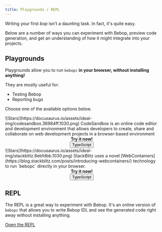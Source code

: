 ```yaml
---
title: Playgrounds / REPL
---
```


Writing your first _bop_ isn't a daunting task. In fact, it's quite easy.

Below are a number of ways you can experiment with Bebop, preview code generation, and get an understanding of how it might integrate into your projects.


## Playgrounds 

Playgrounds allow you to run `bebopc` **in your browser, without installing anything!**

They are mostly useful for:
- Testing Bebop
- Reporting bugs

Choose one of the available options below.


<CardGrid>
  <Card title="📦 CodeSandbox" icon="external">
    ![Stars](https://docusaurus.io/assets/ideal-img/codesandbox.36984ff.1030.png)
    CodeSandbox is an online code editor and development environment that allows developers to create, share and collaborate on web development projects in a browser-based environment
    <center><b>Try it now!</b></center>
    <center><button>TypeScript</button></center>
  </Card>
  <Card title="⚡ StackBlitz" icon="external">
    ![Stars](https://docusaurus.io/assets/ideal-img/stackblitz.8ebfdbb.1030.png)
    StackBlitz uses a novel [WebContainers](https://blog.stackblitz.com/posts/introducing-webcontainers/) technology to run `bebopc` directly in your browser.
    <center><b>Try it now!</b></center>
    <center><a href="https://google.com"><button>TypeScript</button></a></center>
  </Card>
</CardGrid>


## REPL

The REPL is a great way to experiment with Bebop. It's an online version of `bebopc` that allows you to write Bebop IDL and see the generated code right away without installing anything.

[Open the REPL](https://bebop.repl.run)
